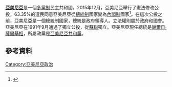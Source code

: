 {{亞美尼亞政治}}
{{expand|time=2015-12-15T09:51:01+00:00}}
'''[[亞美尼亞|亞美尼亞]]'''是一個[[多黨制|多黨制]]民主共和國。2015年12月，亞美尼亞舉行了憲法修改公投，63.35%的選民同意亞美尼亞從[[總統制|總統制]]國家變為[[內閣制|內閣制]]國家<ref>{{Cite web |url=http://zh.apdnews.com/XinHuaNews/297151.html |title=（國際）亞美尼亞憲法公投通過總統制過渡到議會制改革案 |accessdate=2015-12-15 |archive-date=2019-05-13 |archive-url=https://web.archive.org/web/20190513000311/https://zh.apdnews.com/XinHuaNews/297151.html |dead-url=no }}</ref>。在這次公投之前，亞美尼亞是一個總統制國家，總統是政府領導人。立法權則屬於政府和國會。亞美尼亞在1991年9月通過了獨立公投，從[[蘇聯|蘇聯]]獨立。亞美尼亞現任總統是[[謝爾日·薩爾基相|謝爾日·薩爾基相]]，所屬政黨是[[亞美尼亞共和黨|亞美尼亞共和黨]]。

==參考資料==
{{Reflist}}
{{歐洲題目|政治}}
[[Category:亞美尼亞政治|Category:亞美尼亞政治]]